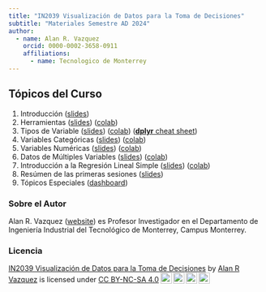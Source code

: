 ```yaml
---
title: "IN2039 Visualización de Datos para la Toma de Decisiones"
subtitle: "Materiales Semestre AD 2024"
author: 
  - name: Alan R. Vazquez
    orcid: 0000-0002-3658-0911
    affiliations:
      - name: Tecnologico de Monterrey
---
```


## Tópicos del Curso

1.  Introducción ([slides](/T1_Introduction/Introduccion.slides.html))
2.  Herramientas ([slides](/T1_Introduction/Herramientas.slides.html)) ([colab](https://drive.google.com/file/d/1VwqGFnJ1k2A7GYPc5SCP9BXpSK1DIvV5/view?usp=sharing))
3.  Tipos de Variable ([slides](/T2_Types_of_Variables/Slides_Types.slides.html)) ([colab](https://drive.google.com/file/d/1qislqsWfymnjqzcKHzt7eTaXHDcjrfRt/view?usp=sharing)) ([**dplyr** cheat sheet](https://nyu-cdsc.github.io/learningr/assets/data-transformation.pdf))
4.  Variables Categóricas ([slides](/T3_Categorical_Data/Slides_Categorical.slides.html)) ([colab](https://drive.google.com/file/d/1WHunI2M0mlTOJhXRlgzw0Q4LJ9cEEPBg/view?usp=sharing))
5.  Variables Numéricas ([slides](/T4_Numerical_Data/Slides_Numerical.slides.html)) ([colab](https://drive.google.com/file/d/1WexwLHB0sY14umxsuF-DfsbxGH_CgnnZ/view?usp=sharing))
6.  Datos de Múltiples Variables ([slides](/T5_Multivariate_Data/Slides_Multivariate.slides.html)) ([colab](https://drive.google.com/file/d/1WfAsvSng0tZGVZV3XmFrrEIlPuqnYPBa/view?usp=sharing))
7.  Introducción a la Regresión Lineal Simple ([slides](/T6_Introduction_Linear_Regression/Slides_LR.slides.html)) ([colab](https://drive.google.com/file/d/1Vr2KThpsLCdEsxabA3baFx-NlMxhKJfN/view?usp=sharing))
8. Resúmen de las primeras sesiones ([slides](/Recap/Repaso.slides.html))
8.  Tópicos Especiales ([dashboard](https://rpubs.com/alanrvazquez/example-dashboard))

### Sobre el Autor

Alan R. Vazquez ([website](https://alanrvazquez.netlify.app/)) es Profesor Investigador en el Departamento de Ingeniería Industrial del Tecnológico de Monterrey, Campus Monterrey.

### Licencia

```{=html}
<p xmlns:cc="http://creativecommons.org/ns#" xmlns:dct="http://purl.org/dc/terms/"><a property="dct:title" rel="cc:attributionURL" href="https://alanrvazquez.github.io/TEC-IN2039-Website/TEC-IN2039-Website.html">IN2039 Visualización de Datos para la Toma de Decisiones</a> by <a rel="cc:attributionURL dct:creator" property="cc:attributionName" href="https://alanrvazquez.netlify.app/">Alan R Vazquez</a> is licensed under <a href="https://creativecommons.org/licenses/by-nc-sa/4.0/?ref=chooser-v1" target="_blank" rel="license noopener noreferrer" style="display:inline-block;">CC BY-NC-SA 4.0<img style="height:22px!important;margin-left:3px;vertical-align:text-bottom;" src="https://mirrors.creativecommons.org/presskit/icons/cc.svg?ref=chooser-v1" alt=""><img style="height:22px!important;margin-left:3px;vertical-align:text-bottom;" src="https://mirrors.creativecommons.org/presskit/icons/by.svg?ref=chooser-v1" alt=""><img style="height:22px!important;margin-left:3px;vertical-align:text-bottom;" src="https://mirrors.creativecommons.org/presskit/icons/nc.svg?ref=chooser-v1" alt=""><img style="height:22px!important;margin-left:3px;vertical-align:text-bottom;" src="https://mirrors.creativecommons.org/presskit/icons/sa.svg?ref=chooser-v1" alt=""></a></p>
```
